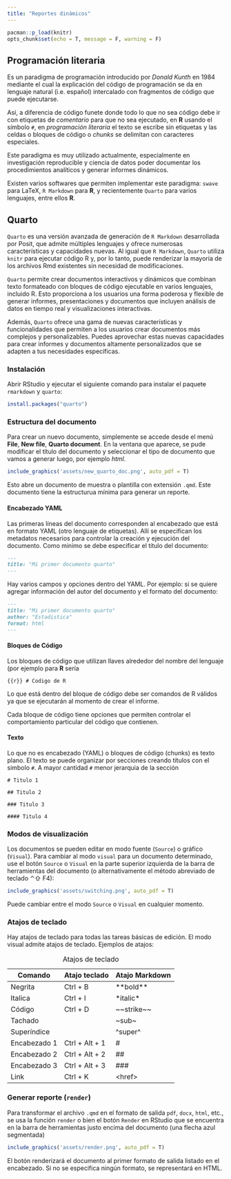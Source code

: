 ```yaml
---
title: "Reportes dinámicos"
---
```


```r
pacman::p_load(knitr)
opts_chunk$set(echo = T, message = F, warning = F)
```

## Programación literaria

Es un paradigma de programación introducido por _Donald Kunth_ en 1984 mediante el cual la explicación del código de programación se da en lenguaje natural (i.e. español) intercalado con fragmentos de código que puede ejecutarse. 

Así, a diferencia de código funete donde todo lo que no sea código debe ir con etiquetas de _comentario_  para que no sea ejecutado, en **R** usando el símbolo `#`, en _programación literaria_ el texto se escribe sin etiquetas y las celdas o bloques de código o _chunks_ se delimitan con caracteres especiales.

Este paradigma es muy utilizado actualmente, especialmente en investigación reproducible y ciencia de datos poder documentar los procedimientos analíticos y generar informes dinámicos.

Existen varios softwares que permiten implementar este paradigma: `swave` para LaTeX, `R Markdown` para **R**, y recientemente `Quarto` para varios lenguajes, entre ellos **R**. 

## Quarto

`Quarto` es una versión avanzada de generación de `R Markdown` desarrollada por Posit, que admite múltiples lenguajes y ofrece numerosas características y capacidades nuevas. Al igual que `R Markdown`, `Quarto` utiliza `knitr` para ejecutar código R y, por lo tanto, puede renderizar la mayoría de los archivos Rmd existentes sin necesidad de modificaciones.

`Quarto` permite crear documentos interactivos y dinámicos que combinan texto formateado con bloques de código ejecutable en varios lenguajes, incluido R. Esto proporciona a los usuarios una forma poderosa y flexible de generar informes, presentaciones y documentos que incluyen análisis de datos en tiempo real y visualizaciones interactivas.

Además, `Quarto` ofrece una gama de nuevas características y funcionalidades que permiten a los usuarios crear documentos más complejos y personalizables. Puedes aprovechar estas nuevas capacidades para crear informes y documentos altamente personalizados que se adapten a tus necesidades específicas.


### Instalación

Abrir RStudio y ejecutar el siguiente comando para instalar el paquete `rmarkdown` y `quarto`:

```r
install.packages("quarto")
```

### Estructura del documento

Para crear un nuevo documento, simplemente se accede desde el menú **File**, **New file**, **Quarto document**. En la ventana que aparece, se pude modificar el título del documento y seleccionar el tipo de documento que vamos a generar luego, por ejemplo *html*.

```r
include_graphics('assets/new_quarto_doc.png', auto_pdf = T)
```

Esto abre un documento de muestra o plantilla con extensión `.qmd`. Este documento tiene la estructurua mínima para generar un reporte.

#### Encabezado YAML

Las primeras líneas del documento corresponden al encabezado que está en formato YAML (otro lenguaje de etiquetas). Allí se especifican los metadatos necesarios para controlar la creación y ejecución del documento. Como minimo se debe especificar el título del documento:

````markdown
---
title: "Mi primer documento quarto"
---
````

Hay varios campos y opciones dentro del YAML. Por ejemplo: si se quiere agregar información del autor del documento y el formato del documento:

````markdown
---
title: "Mi primer documento quarto"
author: "Estadistica"
format: html
---
````

#### Bloques de Código

Los bloques de código que utilizan llaves alrededor del nombre del lenguaje (por ejemplo para **R** sería 

```{{r}}
# Codigo de R
```


Lo que está dentro del bloque de código debe ser comandos de R válidos ya que se ejecutarán al momento de crear el informe.

Cada bloque de código tiene opciones que permiten controlar el comportamiento particular del código que contienen.

#### Texto

Lo que no es encabezado (YAML) o bloques de código (chunks) es texto plano. El texto se puede organizar por secciones creando títulos con el simbolo `#`. A mayor cantidad `#` menor jerarquia de la sección  

```
# Titulo 1
```

```
## Titulo 2
```

```
### Titulo 3
```

```
#### Titulo 4
```

### Modos de visualización

Los documentos se pueden editar en modo fuente (`Source`) o gráfico (`Visual`). Para cambiar al modo `visual` para un documento determinado, use el botón `Source` o `Visual` en la parte superior izquierda de la barra de herramientas del documento (o alternativamente el método abreviado de teclado ⌃⇧ F4):

```r
include_graphics('assets/switching.png', auto_pdf = T)
```

Puede cambiar entre el modo `Source` o `Visual` en cualquier momento.

### Atajos de teclado

Hay atajos de teclado para todas las tareas básicas de edición. El modo visual admite atajos de teclado. Ejemplos de atajos:

| **Comando**  | **Atajo teclado** | Atajo Markdown |
|--------------|-------------------|----------------|
| Negrita      | Ctrl + B          | \*\*bold\*\*   |
| Italica      | Ctrl + I          | \*italic\*     |
| Código       | Ctrl + D          | \~\~strike\~\~ |
| Tachado      |                   | \~sub\~        |
| Superíndice  |                   | \^super\^      |
| Encabezado 1 | Ctrl + Alt + 1    | \#             |
| Encabezado 2 | Ctrl + Alt + 2    | \##            |
| Encabezado 3 | Ctrl + Alt + 3    | \###           |
| Link         | Ctrl + K          | \<href\>       |

: Atajos de teclado

<!-- # Opciones de fragmentos de código -->

<!-- La salida del fragmento se puede personalizar con opciones de knitr, argumentos establecidos en el {} del encabezado de un fragmento. Arriba, utilizamos cinco argumentos: -->

<!-- ```{r, echo = F, fig.cap = 'Opciones de fragmentos de código', out.width = '75%' , out.extra=''} -->
<!-- include_graphics('assets/echo.png', auto_pdf = T) -->
<!-- ``` -->

<!-- -   `include = FALSE` evita que el código y los resultados aparezcan en el archivo terminado. R Markdown todavía ejecuta el código en el fragmento y los resultados pueden ser utilizados por otros fragmentos. -->
<!-- -   `echo = FALSE` evita que el código, pero no los resultados, aparezcan en el archivo terminado. Esta es una forma útil de incrustar figuras. -->
<!-- -    -->
<!-- -   `message = FALSE` evita que los mensajes generados por código aparezcan en el archivo terminado. -->
<!-- -   `warning = FALSE` evita que las advertencias generadas por el código aparezcan en el archivo terminado. -->
<!-- -   `fig.cap = "..."` agrega un título a los resultados gráficos. -->

<!-- Los anteriores se pueden incluir indicando `TRUE` en el que corresponda. -->

<!-- # Opciones globales -->

<!-- Para configurar opciones globales que se apliquen a cada fragmento de su archivo, llame a `knitr::opts_chunk$set` en un fragmento de código. `Knitr` tratará cada opción que pase a `knitr::opts_chunk$set` como un valor predeterminado global que se puede sobrescribir en encabezados de fragmentos individuales. -->

<!-- ```{r, echo = F, fig.cap = 'Opciones globales', out.width = '75%' , out.extra=''} -->
<!-- include_graphics('assets/opts_chunk.png', auto_pdf = T) -->
<!-- ``` -->


### Generar reporte (`render`)

Para transformar el archivo `.qmd` en el formato de salida `pdf`, `docx`, `html`, etc., se usa la función `render` o bien el botón `Render` en RStudio que se encuentra en la barra de herramientas justo encima del documento (una flecha azul segmentada)

```r
include_graphics('assets/render.png', auto_pdf = T)
```

El botón renderizará el documento al primer formato de salida listado en el encabezado. Si no se especifica ningún formato, se representará en HTML.
